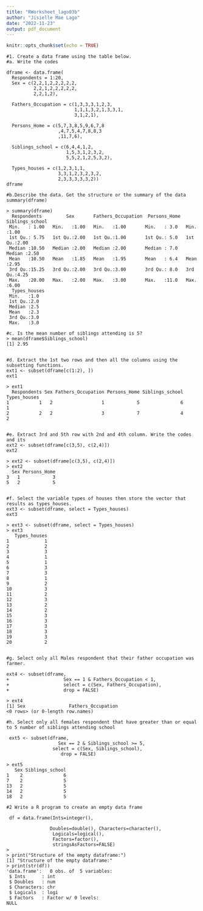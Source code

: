```yaml
---
title: "RWorksheet_lago03b"
author: "Jisielle Mae Lago"
date: "2022-11-23"
output: pdf_document
---
```


```r
knitr::opts_chunk$set(echo = TRUE)
```

```
#1. Create a data frame using the table below.
#a. Write the codes

dframe <- data.frame(
  Respondents = 1:20,
  Sex = c(2,2,1,2,2,2,2,2,
          2,2,1,2,2,2,2,2,
          2,2,1,2),
  
  Fathers_Occupation = c(1,3,3,3,1,2,3,
                         1,1,1,3,2,1,3,3,1,
                         3,1,2,1),
  
  Persons_Home = c(5,7,3,8,5,9,6,7,8
                   ,4,7,5,4,7,8,8,3
                   ,11,7,6),
  
  Siblings_school = c(6,4,4,1,2,
                      1,5,3,1,2,3,2,
                      5,5,2,1,2,5,3,2),
  
  Types_houses = c(1,2,3,1,1,
                   3,3,1,2,3,2,3,2,
                   2,3,3,3,3,3,2))
dframe

```

```
#b.Describe the data. Get the structure or the summary of the data
summary(dframe)

> summary(dframe)
  Respondents         Sex       Fathers_Occupation  Persons_Home  Siblings_school
 Min.   : 1.00   Min.   :1.00   Min.   :1.00       Min.   : 3.0   Min.   :1.00   
 1st Qu.: 5.75   1st Qu.:2.00   1st Qu.:1.00       1st Qu.: 5.0   1st Qu.:2.00   
 Median :10.50   Median :2.00   Median :2.00       Median : 7.0   Median :2.50   
 Mean   :10.50   Mean   :1.85   Mean   :1.95       Mean   : 6.4   Mean   :2.95   
 3rd Qu.:15.25   3rd Qu.:2.00   3rd Qu.:3.00       3rd Qu.: 8.0   3rd Qu.:4.25   
 Max.   :20.00   Max.   :2.00   Max.   :3.00       Max.   :11.0   Max.   :6.00   
  Types_houses
 Min.   :1.0  
 1st Qu.:2.0  
 Median :2.5  
 Mean   :2.3  
 3rd Qu.:3.0  
 Max.   :3.0  

```


```
#c. Is the mean number of siblings attending is 5?
> mean(dframe$Siblings_school)
[1] 2.95


```


```
#d. Extract the 1st two rows and then all the columns using the subsetting functions.
ext1 <- subset(dframe[c(1:2), ])
ext1

> ext1
  Respondents Sex Fathers_Occupation Persons_Home Siblings_school Types_houses
1           1   2                  1            5               6            1
2           2   2                  3            7               4            2


```



```
#e. Extract 3rd and 5th row with 2nd and 4th column. Write the codes and its
ext2 <- subset(dframe[c(3,5), c(2,4)])
ext2

> ext2 <- subset(dframe[c(3,5), c(2,4)])
> ext2
  Sex Persons_Home
3   1            3
5   2            5


```


```
#f. Select the variable types of houses then store the vector that results as types_houses.
ext3 <- subset(dframe, select = Types_houses)
ext3

> ext3 <- subset(dframe, select = Types_houses)
> ext3
   Types_houses
1             1
2             2
3             3
4             1
5             1
6             3
7             3
8             1
9             2
10            3
11            2
12            3
13            2
14            2
15            3
16            3
17            3
18            3
19            3
20            2


```

```
#g. Select only all Males respondent that their father occupation was farmer.

ext4 <- subset(dframe, 
+                    Sex == 1 & Fathers_Occupation < 1, 
+                    select = c(Sex, Fathers_Occupation), 
+                    drop = FALSE)

> ext4
[1] Sex                Fathers_Occupation
<0 rows> (or 0-length row.names)
```

```
#h. Select only all females respondent that have greater than or equal to 5 number of siblings attending school

 ext5 <- subset(dframe, 
                   Sex == 2 & Siblings_school >= 5, 
                 select = c(Sex, Siblings_school), 
                    drop = FALSE)
                    
> ext5
   Sex Siblings_school
1    2               6
7    2               5
13   2               5
14   2               5
18   2               5

```

```
#2 Write a R program to create an empty data frame

 df = data.frame(Ints=integer(),
                
                Doubles=double(), Characters=character(),
                 Logicals=logical(),
                 Factors=factor(),
                 stringsAsFactors=FALSE)
> 
> print("Structure of the empty dataframe:")
[1] "Structure of the empty dataframe:"
> print(str(df))
'data.frame':	0 obs. of  5 variables:
 $ Ints      : int 
 $ Doubles   : num 
 $ Characters: chr 
 $ Logicals  : logi 
 $ Factors   : Factor w/ 0 levels: 
NULL
```
